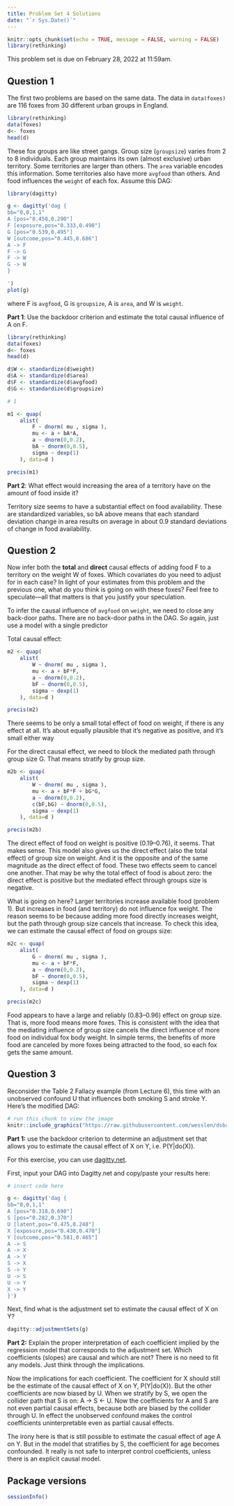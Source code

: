 ```yaml
---
title: Problem Set 4 Solutions
date: "`r Sys.Date()`"
---
```


```r
knitr::opts_chunk$set(echo = TRUE, message = FALSE, warning = FALSE)
library(rethinking)
```

This problem set is due on February 28, 2022 at 11:59am.


## Question 1

The first two problems are based on the same data. The data in `data(foxes)` are 116 foxes from 30 different urban groups in England. 

```r
library(rethinking)
data(foxes)
d<- foxes
head(d)
```

These fox groups are like street gangs. Group size (`groupsize`) varies from 2 to 8 individuals. Each group maintains its own (almost exclusive) urban territory. Some territories are larger than others. The `area` variable encodes this information. Some territories also have more `avgfood` than others. And food influences the `weight` of each fox. Assume this DAG:

```r
library(dagitty)

g <- dagitty('dag {
bb="0,0,1,1"
A [pos="0.450,0.290"]
F [exposure,pos="0.333,0.490"]
G [pos="0.539,0.495"]
W [outcome,pos="0.445,0.686"]
A -> F
F -> G
F -> W
G -> W
}

')
plot(g)
```

where F is `avgfood`, G is `groupsize`, A is `area`, and W is `weight`.

**Part 1**: Use the backdoor criterion and estimate the total causal influence of A on F. 

```r
library(rethinking)
data(foxes)
d<- foxes
head(d)

d$W <- standardize(d$weight)
d$A <- standardize(d$area)
d$F <- standardize(d$avgfood)
d$G <- standardize(d$groupsize)

# 1 

m1 <- quap(
    alist(
        F ~ dnorm( mu , sigma ),
        mu <- a + bA*A,
        a ~ dnorm(0,0.2),
        bA ~ dnorm(0,0.5),
        sigma ~ dexp(1)
    ), data=d )

precis(m1)
```

**Part 2**: What effect would increasing the area of a territory have on the amount of food inside it?

Territory size seems to have a substantial effect on food availability. These are standardized variables, so bA above means that each standard deviation change in area results on average in about 0.9 standard deviations of change in food availability.

## Question 2

Now infer both the **total** and **direct** causal effects of adding food F to a territory on the weight W of foxes. Which covariates do you need to adjust for in each case? In light of your estimates from this problem and the previous one, what do you think is going on with these foxes? Feel free to speculate—all that matters is that you justify your speculation.

To infer the causal influence of `avgfood` on `weight`, we need to close any back-door paths. There are no back-door paths in the DAG. So again, just use a model with a single predictor

Total causal effect:

```r
m2 <- quap(
    alist(
        W ~ dnorm( mu , sigma ),
        mu <- a + bF*F,
        a ~ dnorm(0,0.2),
        bF ~ dnorm(0,0.5),
        sigma ~ dexp(1)
    ), data=d )

precis(m2)
```

There seems to be only a small total effect of food on weight, if there is any effect at all. It’s about equally plausible that it’s negative as positive, and it’s small either way

For the direct causal effect, we need to block the mediated path through group size G. That means stratify by group size.

```r
m2b <- quap(
    alist(
        W ~ dnorm( mu , sigma ),
        mu <- a + bF*F + bG*G,
        a ~ dnorm(0,0.2),
        c(bF,bG) ~ dnorm(0,0.5),
        sigma ~ dexp(1)
    ), data=d )

precis(m2b)
```

The direct effect of food on weight is positive (0.19–0.76), it seems. That makes sense. This model also gives us the direct effect (also the total effect) of group size on weight. And it is the opposite and of the same magnitude as the direct effect of food. These two effects seem to cancel one another. That may be why the total effect of food is about zero: the direct effect is positive but the mediated effect through groups size is negative.

What is going on here? Larger territories increase available food (problem 1). But increases in food (and territory) do not influence fox weight. The reason seems to be because adding more food directly increases weight, but the path through group size cancels that increase. To check this idea, we can estimate the causal effect of food on groups size: 

```r
m2c <- quap(
    alist(
        G ~ dnorm( mu , sigma ),
        mu <- a + bF*F,
        a ~ dnorm(0,0.2),
        bF ~ dnorm(0,0.5),
        sigma ~ dexp(1)
    ), data=d )

precis(m2c)
```

Food appears to have a large and reliably (0.83–0.96) effect on group size. That is, more food means more foxes. This is consistent with the idea that the mediating influence of group size cancels the direct influence of more food on individual fox body weight. In simple terms, the benefits of more food are canceled by more foxes being attracted to the food, so each fox gets the same amount.

## Question 3

Reconsider the Table 2 Fallacy example (from Lecture 6), this time with an unobserved confound U that influences both smoking S and stroke Y. Here’s the modified DAG:

```r
# run this chunk to view the image
knitr::include_graphics("https://raw.githubusercontent.com/wesslen/dsba6010-spring2022/master/static/img/assignments/04-problem-set/04-problem-set-0.png")
```

**Part 1:** use the backdoor criterion to determine an adjustment set that allows you to estimate the causal effect of X on Y, i.e. P(Y|do(X)). 

For this exercise, you can use [dagitty.net](http://www.dagitty.net/dags.html).

First, input your DAG into Dagitty.net and copy/paste your results here:

```r
# insert code here

g <- dagitty('dag {
bb="0,0,1,1"
A [pos="0.318,0.698"]
S [pos="0.282,0.370"]
U [latent,pos="0.475,0.248"]
X [exposure,pos="0.430,0.470"]
Y [outcome,pos="0.581,0.465"]
A -> S
A -> X
A -> Y
S -> X
S -> Y
U -> S
U -> Y
X -> Y
}')
```

Next, find what is the adjustment set to estimate the causal effect of X on Y?

```r
dagitty::adjustmentSets(g)
```

**Part 2:** Explain the proper interpretation of each coefficient implied by the regression model that corresponds to the adjustment set. Which coefficients (slopes) are causal and which are not? There is no need to fit any models. Just think through the implications.

Now the implications for each coefficient. The coefficient for X should still be the estimate of the causal effect of X on Y, P(Y|do(X)). But the other coefficients are now biased by U. When we stratify by S, we open the collider path that S is on: A → S ← U. Now the coefficients for A and S are not even partial causal effects, because both are biased by the collider through U. In effect the unobserved confound makes the control coefficients uninterpretable even as partial causal effects.

The irony here is that is still possible to estimate the casual effect of age A on Y. But in the model that stratifies by S, the coefficient for age becomes confounded. It really is not safe to interpret control coefficients, unless there is an explicit causal model.

## Package versions

```r
sessionInfo()
```